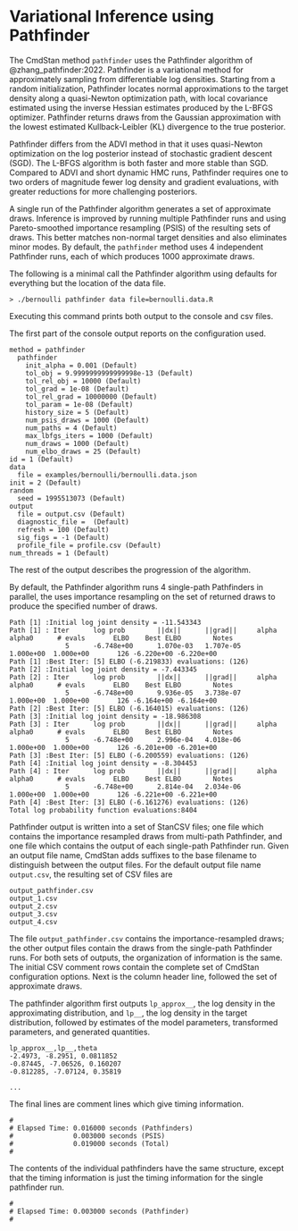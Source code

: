 # Variational Inference using Pathfinder

The CmdStan method `pathfinder` uses the Pathfinder algorithm of @zhang_pathfinder:2022.
Pathfinder is a variational method for approximately
sampling from differentiable log densities. Starting from a random
initialization, Pathfinder locates normal approximations to the target
density along a quasi-Newton optimization path, with local covariance
estimated using the inverse Hessian estimates produced by the
L-BFGS optimizer.  Pathfinder returns draws from the Gaussian approximation
with the lowest estimated Kullback-Leibler (KL) divergence to the true
posterior.

Pathfinder differs from the ADVI method in that it uses quasi-Newton
optimization on the log posterior instead of stochastic gradient descent (SGD).
The L-BFGS algorithm is both faster and more stable than SGD.
Compared to ADVI and short dynamic HMC runs, Pathfinder
requires one to two orders of magnitude fewer log density and gradient
evaluations, with greater reductions for more challenging posteriors.

A single run of the Pathfinder algorithm generates a set of approximate draws.
Inference is improved by running multiple Pathfinder runs and using
Pareto-smoothed importance resampling (PSIS) of the resulting sets of draws.
This better matches non-normal target densities and also eliminates minor modes.
By default, the `pathfinder` method uses 4 independent Pathfinder runs,
each of which produces 1000 approximate draws.

The following is a minimal call the Pathfinder algorithm using defaults
for everything but the location of the data file.

```
> ./bernoulli pathfinder data file=bernoulli.data.R
```

Executing this command prints both output to the console and csv files.

The first part of the console output reports on the configuration used.
```
method = pathfinder
  pathfinder
    init_alpha = 0.001 (Default)
    tol_obj = 9.9999999999999998e-13 (Default)
    tol_rel_obj = 10000 (Default)
    tol_grad = 1e-08 (Default)
    tol_rel_grad = 10000000 (Default)
    tol_param = 1e-08 (Default)
    history_size = 5 (Default)
    num_psis_draws = 1000 (Default)
    num_paths = 4 (Default)
    max_lbfgs_iters = 1000 (Default)
    num_draws = 1000 (Default)
    num_elbo_draws = 25 (Default)
id = 1 (Default)
data
  file = examples/bernoulli/bernoulli.data.json
init = 2 (Default)
random
  seed = 1995513073 (Default)
output
  file = output.csv (Default)
  diagnostic_file =  (Default)
  refresh = 100 (Default)
  sig_figs = -1 (Default)
  profile_file = profile.csv (Default)
num_threads = 1 (Default)
```
The rest of the output describes the progression of the algorithm.

By default, the Pathfinder algorithm runs 4 single-path Pathfinders in parallel, the uses importance resampling on the set of returned draws to produce the specified number of draws.
```
Path [1] :Initial log joint density = -11.543343
Path [1] : Iter      log prob        ||dx||      ||grad||     alpha      alpha0      # evals       ELBO    Best ELBO        Notes 
              5      -6.748e+00      1.070e-03   1.707e-05    1.000e+00  1.000e+00       126 -6.220e+00 -6.220e+00                  
Path [1] :Best Iter: [5] ELBO (-6.219833) evaluations: (126)
Path [2] :Initial log joint density = -7.443345
Path [2] : Iter      log prob        ||dx||      ||grad||     alpha      alpha0      # evals       ELBO    Best ELBO        Notes 
              5      -6.748e+00      9.936e-05   3.738e-07    1.000e+00  1.000e+00       126 -6.164e+00 -6.164e+00                  
Path [2] :Best Iter: [5] ELBO (-6.164015) evaluations: (126)
Path [3] :Initial log joint density = -18.986308
Path [3] : Iter      log prob        ||dx||      ||grad||     alpha      alpha0      # evals       ELBO    Best ELBO        Notes 
              5      -6.748e+00      2.996e-04   4.018e-06    1.000e+00  1.000e+00       126 -6.201e+00 -6.201e+00                  
Path [3] :Best Iter: [5] ELBO (-6.200559) evaluations: (126)
Path [4] :Initial log joint density = -8.304453
Path [4] : Iter      log prob        ||dx||      ||grad||     alpha      alpha0      # evals       ELBO    Best ELBO        Notes 
              5      -6.748e+00      2.814e-04   2.034e-06    1.000e+00  1.000e+00       126 -6.221e+00 -6.221e+00                  
Path [4] :Best Iter: [3] ELBO (-6.161276) evaluations: (126)
Total log probability function evaluations:8404
```

Pathfinder output is written into a set of StanCSV files; one file which contains the importance resampled draws
from multi-path Pathfinder, and one file which contains the output of each single-path Pathfinder run.
Given an output file name, CmdStan adds suffixes to the base filename to distinguish between the output files.
For the default output file name `output.csv`, the resulting set of CSV files are
```
output_pathfinder.csv
output_1.csv
output_2.csv
output_3.csv
output_4.csv
```

The file `output_pathfinder.csv` contains the importance-resampled draws; the other output files contain the draws from the single-path Pathfinder runs.   For both sets of outputs, the organization of information is the same.
The initial CSV comment rows contain the complete set of CmdStan configuration options.
Next is the column header line, followed the set of approximate draws.

The pathfinder algorithm first outputs `lp_approx__`, the log density in the approximating distribution, and `lp__`,  the log density in the target distribution, followed by estimates of the model parameters, transformed parameters, and generated quantities.
```
lp_approx__,lp__,theta
-2.4973, -8.2951, 0.0811852
-0.87445, -7.06526, 0.160207
-0.812285, -7.07124, 0.35819

...
```

The final lines are comment lines which give timing information.
```
# 
# Elapsed Time: 0.016000 seconds (Pathfinders)
#               0.003000 seconds (PSIS)
#               0.019000 seconds (Total)
# 
```

The contents of the individual pathfinders have the same structure, except that the timing information is just the timing information for the single pathfinder run.
```
# 
# Elapsed Time: 0.003000 seconds (Pathfinder)
# 
```
